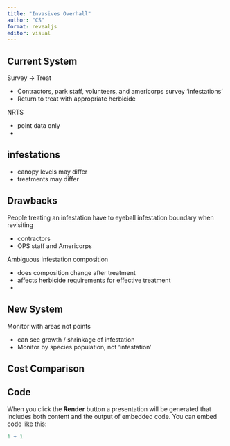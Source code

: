 ```yaml
---
title: "Invasives Overhall"
author: "CS"
format: revealjs
editor: visual
---
```


## Current System

Survey -> Treat

- Contractors, park staff, volunteers, and americorps survey 'infestations'
- Return to treat with appropriate herbicide

NRTS

- point data only
- 

## infestations

- canopy levels may differ
- treatments may differ

## Drawbacks

People treating an infestation have to eyeball infestation boundary when revisiting

- contractors
- OPS staff and Americorps

Ambiguous infestation composition

- does composition change after treatment
- affects herbicide requirements for effective treatment
-   


## New System

Monitor with areas not points

- can see growth / shrinkage of infestation
- Monitor by species population, not 'infestation'


## Cost Comparison

## Code

When you click the **Render** button a presentation will be generated that includes both content and the output of embedded code. You can embed code like this:

```r
1 + 1
```
